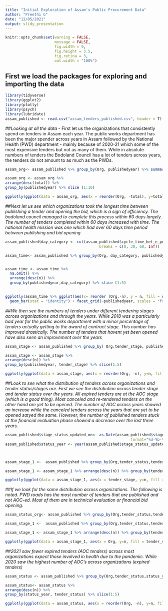```yaml
---
title: "Initial Exploration of Assam's Public Procurement Data"
author: "Preethi G"
date: "12/05/2021"
output: slidy_presentation
---
```


```r
knitr::opts_chunk$set(warning = FALSE,
                      message = FALSE,
                      fig.width = 9, 
                      fig.height = 3.5, 
                      fig.retina = 3,
                      out.width = "100%")
```

## First we load the packages for exploring and importing the data
```r
library(tidyverse)
library(ggplot2)
library(plotly)
library(psych)
library(lubridate)
assam_published <- read.csv("assam_tenders_published.csv", header = T)
```

##*Looking at all the data*
- First let us the organizations that consistently spend on tenders in Assam each year. The public works department has been the major spender across years in Assam followed by the National Health (PWD) department - mainly because of 2020-21 which some of the most expensive tenders but not as many of them. While in absolute numbers of tenders the Bodoland Council has a lot of tenders across years, the tenders do not amount to as much as the PWDs. 

```r
assam_org<- assam_published %>% group_by(Org, publishedyear) %>% summarise(total = sum(value_of_tender_in_rs, na.rm = TRUE))

assam_org <- assam_org %>% 
arrange(desc(total)) %>% 
group_by(publishedyear) %>% slice (1:10)

ggplotly(ggplot(data = assam_org, aes(x = reorder(Org, -total), y=total)) + geom_bar(stat = "identity") + facet_grid(~publishedyear, scales = "free") + theme(axis.text.x=element_text(angle=90,hjust=1,vjust=.5,colour='black')))
```

##*Next let us see which organizations took the longest time between publishing a tender and opening the bid, which is a sign of efficiency. The bodoland council managed to complete this process within 60 days largely. The number of tenders completed within 60 days increased with time. The national health mission was one which had over 60 days time period between publishing and bid opening.* 
```r
assam_published$day_category <- cut(assam_published$cycle_time_bet_e_publishing_date_and_opening_of_price_bid_in_days, 
                                          breaks = c(0, 30, 60, Inf))

assam_time<- assam_published %>% group_by(Org, day_category, publishedyear) %>% tally() 


assam_time <- assam_time %>% 
  na.omit() %>% 
  arrange(desc(n)) %>% 
  group_by(publishedyear,day_category) %>% slice (1:5)
  

ggplotly(assam_time %>% ggplot(aes(x= reorder (Org,-n), y = n, fill = day_category)) + 
  geom_bar(stat = "identity") + facet_grid(~publishedyear, scales = "free")+theme(axis.text.x = element_text(size = 6, angle = 90)))
```
##*We then see the numbers of tenders under different tendering stages across organizations and through the years. While 2018 was a particularly bad year for the public works department with a minor percentage of tenders actually getting to the award of contract stage. This number has improved drastically. The number of tenders that havent yet been opened have also seen an improvement over the years*
```r
assam_stage <- assam_published %>% group_by( Org,tender_stage, publishedyear) %>%  tally ()

assam_stage <- assam_stage %>% 
arrange(desc(n)) %>% 
group_by(publishedyear, tender_stage) %>% slice(1:5)

ggplotly(ggplot(data = assam_stage, aes(x = reorder(Org, -n), y=n, fill = tender_stage)) + geom_bar(stat = "identity") + facet_grid(~publishedyear, scales = "free") + theme(axis.text.x=element_text(angle=90,hjust=1,vjust=.5,colour='black')))

```
##*Look to see what the distribution of tenders across organizations and tender status/stages are. First we see the distribution across tender stage and tender status over the years. All expired tenders are at the AOC stage (which is a good thing). Most canceled and re-tendered tenders on the other hand are yet to be opened. The number of AOC across years showed an increase while the canceled tenders across the years that are yet to be opened satyed the same. However, the number of published tenders stuck at the financial evaluation phase showed a decrease over the last three years.* 
```r
assam_published$stage_status_updated_on<- as.Date(assam_published$stage_status_updated_on, 
                                                        format="%d-%b-%Y")
assam_published$status_year <- year(assam_published$stage_status_updated_on)



assam_stage_1 <-  assam_published %>% group_by(Org,tender_status,tender_stage, publishedyear) %>%  tally ()

assam_stage_1 <- assam_stage_1 %>% arrange(desc(n)) %>% group_by(tender_status,tender_stage, publishedyear)

ggplotly(ggplot(data = assam_stage_1, aes(x = tender_stage, y=n, fill = tender_status)) + geom_bar(stat = "identity") + facet_grid(~publishedyear, scales = "free") + theme(axis.text.x=element_text(angle=90,hjust=1,vjust=.5,colour='black')))
```

##*If we look for the same distribution across organizations. The following is noted. PWD roads has the most number of tenders that are published and not AOC-ed. Most of them are in technical evaluation or financial bid opening.* 
```r
assam_status_org<- assam_published %>% group_by(Org,tender_status,tender_stage) %>%  tally ()

assam_stage_1 <-  assam_published %>% group_by(Org,tender_status,tender_stage) %>%  tally ()

assam_stage_1 <- assam_stage_1 %>% arrange(desc(n)) %>% group_by(tender_status,tender_stage) %>% slice (1:5)

ggplotly(ggplot(data = assam_stage_1, aes(x = Org, y=n, fill = tender_stage)) + geom_bar(stat = "identity") + facet_grid(~tender_status, scales = "free") + theme(axis.text.x=element_text(angle=90,hjust=1,vjust=.5,colour='black')))

```
##*2021 saw fewer expired tenders (AOC tenders) across most organizations expect those involved in health due to the pandemic. While 2020 saw the highest number of AOC's across organizations (expired tenders)*
```r

assam_status <- assam_published %>% group_by(Org,tender_status,status_year) %>%  tally ()

assam_status<- assam_status %>% 
arrange(desc(n)) %>% 
group_by(status_year, tender_status) %>% slice(1:5)

ggplotly(ggplot(data = assam_status, aes(x = reorder(Org, -n), y=n, fill = tender_status)) + geom_bar(stat = "identity") + facet_grid(~status_year, scales = "free") + theme(axis.text.x=element_text(angle=90,hjust=1,vjust=.5,colour='black')))
```
